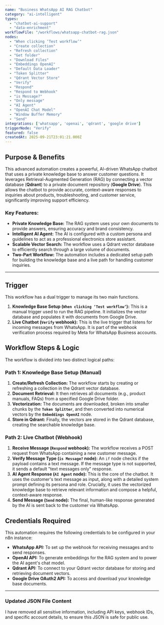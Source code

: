 ```yaml
---
name: "Business WhatsApp AI RAG Chatbot"
category: "ai-intelligent"
types:
  - "chatbot-ai-support"
  - "data-enrichment"
workflowFile: "/workflows/whatsapp-chatbot-rag.json"
nodes:
  - "When clicking ‘Test workflow’"
  - "Create collection"
  - "Refresh collection"
  - "Get folder"
  - "Download Files"
  - "Embeddings OpenAI"
  - "Default Data Loader"
  - "Token Splitter"
  - "Qdrant Vector Store"
  - "Verify"
  - "Respond"
  - "Respond to Webhook"
  - "is Message?"
  - "Only message"
  - "AI Agent"
  - "OpenAI Chat Model"
  - "Window Buffer Memory"
  - "Send"
integrations: ['whatsapp', 'openai', 'qdrant', 'google drive']
triggerNode: "Verify"
featured: false
createdAt: 2025-09-21T23:01:21.000Z
---
```


## Purpose & Benefits

This advanced automation creates a powerful, AI-driven WhatsApp chatbot that uses a private knowledge base to answer customer questions. It leverages Retrieval-Augmented Generation (RAG) by connecting a vector database (**Qdrant**) to a private document repository (**Google Drive**). This allows the chatbot to provide accurate, context-aware responses to inquiries about products, troubleshooting, and customer service, significantly improving support efficiency.

### Key Features:
* **Private Knowledge Base:** The RAG system uses your own documents to provide answers, ensuring accuracy and brand consistency.
* **Intelligent AI Agent:** The AI is configured with a custom persona and guidelines to act as a professional electronics store assistant.
* **Scalable Vector Search:** The workflow uses a Qdrant vector database to efficiently search through a large volume of documents.
* **Two-Part Workflow:** The automation includes a dedicated setup path for building the knowledge base and a live path for handling customer inquiries.

---

## Trigger

This workflow has a dual trigger to manage its two main functions.

1.  **Knowledge Base Setup (`When clicking ‘Test workflow’`):** This is a manual trigger used to run the RAG pipeline. It initializes the vector database and populates it with documents from Google Drive.
2.  **Live Chatbot (`Verify` webhook):** This is the live trigger that listens for incoming messages from WhatsApp. It is part of the webhook verification process required by Meta for WhatsApp Business accounts.

## Workflow Steps & Logic

The workflow is divided into two distinct logical paths:

### Path 1: Knowledge Base Setup (Manual)
1.  **Create/Refresh Collection:** The workflow starts by creating or refreshing a collection in the Qdrant vector database.
2.  **Document Retrieval:** It then retrieves all documents (e.g., product manuals, FAQs) from a specified Google Drive folder.
3.  **Vectorization:** The documents are downloaded, broken into smaller chunks by the **`Token Splitter`**, and then converted into numerical vectors by the **`Embeddings OpenAI`** node.
4.  **Store in Qdrant:** Finally, the vectors are stored in the Qdrant database, creating the searchable knowledge base.

### Path 2: Live Chatbot (Webhook)
1.  **Receive Message (`Respond` webhook):** The workflow receives a POST request from WhatsApp containing a new customer message.
2.  **Verify Message Type (`is Message?` node):** An `if` node checks if the payload contains a text message. If the message type is not supported, it sends a default "text messages only" response.
3.  **AI Agent Response (`AI Agent` node):** This is the core of the chatbot. It uses the customer's text message as input, along with a detailed system prompt defining its persona and role. Crucially, it uses the vectorized knowledge base to retrieve relevant information and compose a helpful, context-aware response.
4.  **Send Message (`Send` node):** The final, human-like response generated by the AI is sent back to the customer via WhatsApp.

## Credentials Required

This automation requires the following credentials to be configured in your n8n instance:

* **WhatsApp API:** To set up the webhook for receiving messages and to send responses.
* **OpenAI API:** To generate embeddings for the RAG system and to power the AI agent's chat model.
* **Qdrant API:** To connect to your Qdrant vector database for storing and retrieving document vectors.
* **Google Drive OAuth2 API:** To access and download your knowledge base documents.

---

### Updated JSON File Content

I have removed all sensitive information, including API keys, webhook IDs, and specific account details, to ensure this JSON is safe for public use.

